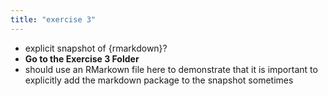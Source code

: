 ```yaml
---
title: "exercise 3"
---
```


-   explicit snapshot of {rmarkdown}?
-   **Go to the Exercise 3 Folder**
-   should use an RMarkown file here to demonstrate that it is important to explicitly add the markdown package to the snapshot sometimes
